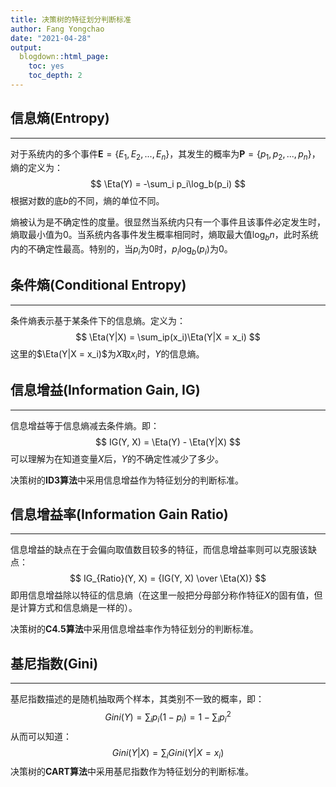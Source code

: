 ```yaml
---
title: 决策树的特征划分判断标准
author: Fang Yongchao
date: "2021-04-28"
output:
  blogdown::html_page:
    toc: yes
    toc_depth: 2
---
```


## 信息熵(Entropy)

--------------------------

对于系统内的多个事件$\boldsymbol{E} = \{ E_1, E_2, ..., E_n \}$，其发生的概率为$\boldsymbol{P} = \{ p_1, p_2, ..., p_n \}$，熵的定义为：
$$
\Eta(Y) = -\sum_i p_i\log_b(p_i)
$$
根据对数的底$b$的不同，熵的单位不同。

熵被认为是不确定性的度量。很显然当系统内只有一个事件且该事件必定发生时，熵取最小值为0。当系统内各事件发生概率相同时，熵取最大值$\log_bn$，此时系统内的不确定性最高。特别的，当$p_i$为0时，$p_i \log_b(p_i)$为0。

## 条件熵(Conditional Entropy)

--------------------------

条件熵表示基于某条件下的信息熵。定义为：
$$
\Eta(Y|X) = \sum_ip(x_i)\Eta(Y|X = x_i)
$$
这里的$\Eta(Y|X = x_i)$为$X$取$x_i$时，$Y$的信息熵。


## 信息增益(Information Gain, IG)

--------------------------

信息增益等于信息熵减去条件熵。即：
$$
IG(Y, X) = \Eta(Y) - \Eta(Y|X)
$$
可以理解为在知道变量$X$后，$Y$的不确定性减少了多少。

决策树的**ID3算法**中采用信息增益作为特征划分的判断标准。

## 信息增益率(Information Gain Ratio)

--------------------------

信息增益的缺点在于会偏向取值数目较多的特征，而信息增益率则可以克服该缺点：
$$
IG_{Ratio}(Y, X) = {IG(Y, X) \over \Eta(X)}
$$
即用信息增益除以特征的信息熵（在这里一般把分母部分称作特征$X$的固有值，但是计算方式和信息熵是一样的）。

决策树的**C4.5算法**中采用信息增益率作为特征划分的判断标准。

## 基尼指数(Gini)

--------------------------

基尼指数描述的是随机抽取两个样本，其类别不一致的概率，即：
$$
Gini(Y) = \sum_i p_i(1-p_i) = 1 - \sum_ip_i^2
$$
从而可以知道：
$$
Gini(Y|X) = \sum_iGini(Y|X = x_i)
$$
决策树的**CART算法**中采用基尼指数作为特征划分的判断标准。